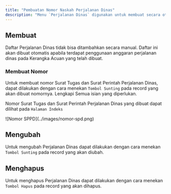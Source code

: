 ```yaml
---
title: "Pembuatan Nomor Naskah Perjalanan Dinas"
description: "Menu `Perjalanan Dinas` digunakan untuk membuat secara otomatis nomor Surat Tugas dan Surat Perintah Perjalanan Dinas. Selian itu juga dapat digunakan untuk mencetak Surat Tugas, SPPD, Kuitansi dan Pernyataan Tidak Menggunakan Kendaraan Dinas."
---
```



## Membuat

<Note>
Daftar Perjalanan Dinas tidak bisa ditambahkan secara manual. Daftar ini akan dibuat otomatis apabila terdapat penggunaan anggaran perjalanan dinas pada Kerangka Acuan yang telah dibuat.
</Note>

### Membuat Nomor

Untuk membuat nomor Surat Tugas dan Surat Perintah Perjalanan Dinas, dapat dilakukan dengan cara menekan  `Tombol Sunting` pada record yang akan dibuat nomornya. Lengkapi Semua isian yang diperlukan.

Nomor Surat Tugas dan Surat Perintah Perjalanan Dinas yang dibuat dapat dilihat pada `Halaman Indeks`

<Frame caption="Tampilan Surat Tugas dan Surat Perintah Perjalanan Dinas">
    ![Nomor SPPD](../images/nomor-spd.png)
</Frame>

## Mengubah

Untuk mengubah Perjalanan Dinas dapat dilakukan dengan cara menekan `Tombol Sunting` pada record yang akan diubah.

## Menghapus

Untuk menghapus Perjalanan Dinas dapat dilakukan dengan cara menekan `Tombol Hapus` pada record yang akan dihapus.